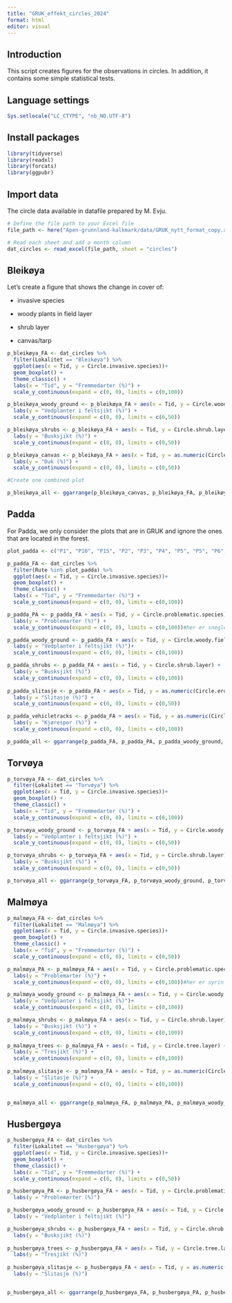 ---
title: "GRUK_effekt_circles_2024"
format: html
editor: visual
---

## Introduction

This script creates figures for the observations in circles. In addition, it contains some simple statistical tests.

## Language settings

```{r}
Sys.setlocale("LC_CTYPE", "nb_NO.UTF-8")
```

## Install packages

```{r}

library(tidyverse)
library(readxl)
library(forcats)
library(ggpubr)
```

## Import data

The circle data available in datafile prepared by M. Evju.

```{r}

# Define the file path to your Excel file
file_path <- here("Apen-grunnland-kalkmark/data/GRUK_nytt_format_copy.xlsx")

# Read each sheet and add a month column
dat_circles <- read_excel(file_path, sheet = "circles")

```

## Bleikøya

Let's create a figure that shows the change in cover of:

-   invasive species

-   woody plants in field layer

-   shrub layer

-   canvas/tarp

```{r}

p_bleikøya_FA <- dat_circles %>% 
  filter(Lokalitet == "Bleikøya") %>% 
  ggplot(aes(x = Tid, y = Circle.invasive.species))+
  geom_boxplot() +
  theme_classic() +
  labs(x = "Tid", y = "Fremmedarter (%)") +
  scale_y_continuous(expand = c(0, 0), limits = c(0,100))

p_bleikøya_woody_ground <- p_bleikøya_FA + aes(x = Tid, y = Circle.woody.field.layer) +
  labs(y = "Vedplanter i feltsjikt (%)") +
  scale_y_continuous(expand = c(0, 0), limits = c(0,50))

p_bleikøya_shrubs <- p_bleikøya_FA + aes(x = Tid, y = Circle.shrub.layer) +
  labs(y = "Busksjikt (%)") +
  scale_y_continuous(expand = c(0, 0), limits = c(0,50))

p_bleikøya_canvas <- p_bleikøya_FA + aes(x = Tid, y = as.numeric(Circle.canvas)) +
  labs(y = "Duk (%)") +
  scale_y_continuous(expand = c(0, 0), limits = c(0,50))

#Create one combined plot

p_bleikøya_all <- ggarrange(p_bleikøya_canvas, p_bleikøya_FA, p_bleikøya_woody_ground, p_bleikøya_shrubs, labels = c("a", "b", "c", "d"), common.legend = TRUE, legend = "none", ncol = 2, nrow = 2)

```

## Padda

For Padda, we only consider the plots that are in GRUK and ignore the ones that are located in the forest.

```{r}

plot_padda <- c("P1", "P10", "P15", "P2", "P3", "P4", "P5", "P5", "P6", "P9")

p_padda_FA <- dat_circles %>% 
  filter(Rute %in% plot_padda) %>% 
  ggplot(aes(x = Tid, y = Circle.invasive.species))+
  geom_boxplot() +
  theme_classic() +
  labs(x = "Tid", y = "Fremmedarter (%)") +
  scale_y_continuous(expand = c(0, 0), limits = c(0,100))

p_padda_PA <- p_padda_FA + aes(x = Tid, y = Circle.problematic.species)+
  labs(y = "Problemarter (%)") +
  scale_y_continuous(expand = c(0, 0), limits = c(0,100))#her er sneglebelg med

p_padda_woody_ground <- p_padda_FA + aes(x = Tid, y = Circle.woody.field.layer) +
  labs(y = "Vedplanter i feltsjikt (%)")+
  scale_y_continuous(expand = c(0, 0), limits = c(0,100))

p_padda_shrubs <- p_padda_FA + aes(x = Tid, y = Circle.shrub.layer) +
  labs(y = "Busksjikt (%)")
  scale_y_continuous(expand = c(0, 0), limits = c(0,100))
  
p_padda_slitasje <- p_padda_FA + aes(x = Tid, y = as.numeric(Circle.erosion)) +
  labs(y = "Slitasje (%)") +
  scale_y_continuous(expand = c(0, 0), limits = c(0,50))

p_padda_vehicletracks <- p_padda_FA + aes(x = Tid, y = as.numeric(Circle.vehicle.tracks)) +
  labs(y = "Kjørespor (%)") +
  scale_y_continuous(expand = c(0, 0), limits = c(0,100))

p_padda_all <- ggarrange(p_padda_FA, p_padda_PA, p_padda_woody_ground, p_padda_shrubs, p_padda_vehicletracks, p_padda_slitasje, labels = c("a", "b", "c", "d", "e", "f"), common.legend = TRUE, legend = "none", ncol = 3, nrow = 2)


```

## Torvøya

```{r}

p_torvøya_FA <- dat_circles %>% 
  filter(Lokalitet == "Torvøya") %>% 
  ggplot(aes(x = Tid, y = Circle.invasive.species))+
  geom_boxplot() +
  theme_classic() +
  labs(x = "Tid", y = "Fremmedarter (%)") +
  scale_y_continuous(expand = c(0, 0), limits = c(0,100))

p_torvøya_woody_ground <- p_torvøya_FA + aes(x = Tid, y = Circle.woody.field.layer) +
  labs(y = "Vedplanter i feltsjikt (%)") +
  scale_y_continuous(expand = c(0, 0), limits = c(0,50))

p_torvøya_shrubs <- p_torvøya_FA + aes(x = Tid, y = Circle.shrub.layer) +
  labs(y = "Busksjikt (%)") +
  scale_y_continuous(expand = c(0, 0), limits = c(0,50))

p_torvøya_all <- ggarrange(p_torvøya_FA, p_torvøya_woody_ground, p_torvøya_shrubs, labels = c("a", "b", "c"), common.legend = TRUE, legend = "none", ncol = 3, nrow = 1)


```

## **Malmøya**

```{r}
p_malmøya_FA <- dat_circles %>% 
  filter(Lokalitet == "Malmøya") %>% 
  ggplot(aes(x = Tid, y = Circle.invasive.species))+
  geom_boxplot() +
  theme_classic() +
  labs(x = "Tid", y = "Fremmedarter (%)") +
  scale_y_continuous(expand = c(0, 0), limits = c(0,50))

p_malmøya_PA <- p_malmøya_FA + aes(x = Tid, y = Circle.problematic.species)+
  labs(y = "Problemarter (%)") +
  scale_y_continuous(expand = c(0, 0), limits = c(0,100))#her er syrin med

p_malmøya_woody_ground <- p_malmøya_FA + aes(x = Tid, y = Circle.woody.field.layer) +
  labs(y = "Vedplanter i feltsjikt (%)")+
  scale_y_continuous(expand = c(0, 0), limits = c(0,100))

p_malmøya_shrubs <- p_malmøya_FA + aes(x = Tid, y = Circle.shrub.layer) +
  labs(y = "Busksjikt (%)") +
  scale_y_continuous(expand = c(0, 0), limits = c(0,100))
  
p_malmøya_trees <- p_malmøya_FA + aes(x = Tid, y = Circle.tree.layer) +
  labs(y = "Tresjikt (%)") +
  scale_y_continuous(expand = c(0, 0), limits = c(0,100))
  
p_malmøya_slitasje <- p_malmøya_FA + aes(x = Tid, y = as.numeric(Circle.erosion)) +
  labs(y = "Slitasje (%)") +
  scale_y_continuous(expand = c(0, 0), limits = c(0,100))


p_malmøya_all <- ggarrange(p_malmøya_FA, p_malmøya_PA, p_malmøya_woody_ground, p_malmøya_shrubs, p_malmøya_trees, p_malmøya_slitasje, labels = c("a", "b", "c", "d", "e", "f"), common.legend = TRUE, legend = "none", ncol = 3, nrow = 2)


```

## Husbergøya

```{r}
p_husbergøya_FA <- dat_circles %>% 
  filter(Lokalitet == "Husbergøya") %>% 
  ggplot(aes(x = Tid, y = Circle.invasive.species))+
  geom_boxplot() +
  theme_classic() +
  labs(x = "Tid", y = "Fremmedarter (%)") +
  scale_y_continuous(expand = c(0, 0), limits = c(0,50))

p_husbergøya_PA <- p_husbergøya_FA + aes(x = Tid, y = Circle.problematic.species)+
  labs(y = "Problemarter (%)")

p_husbergøya_woody_ground <- p_husbergøya_FA + aes(x = Tid, y = Circle.woody.field.layer) +
  labs(y = "Vedplanter i feltsjikt (%)")

p_husbergøya_shrubs <- p_husbergøya_FA + aes(x = Tid, y = Circle.shrub.layer) +
  labs(y = "Busksjikt (%)")
  
p_husbergøya_trees <- p_husbergøya_FA + aes(x = Tid, y = Circle.tree.layer) +
  labs(y = "Tresjikt (%)")
  
p_husbergøya_slitasje <- p_husbergøya_FA + aes(x = Tid, y = as.numeric(Circle.erosion)) +
  labs(y = "Slitasje (%)") 


p_husbergøya_all <- ggarrange(p_husbergøya_FA, p_husbergøya_PA, p_husbergøya_woody_ground, p_husbergøya_shrubs, p_husbergøya_trees, p_husbergøya_slitasje, labels = c("a", "b", "c", "d", "e", "f"), common.legend = TRUE, legend = "none", ncol = 3, nrow = 2)
```

